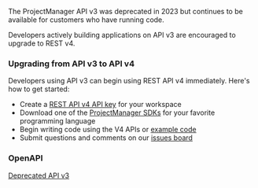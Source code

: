 The ProjectManager API v3 was deprecated in 2023 but continues to be available for customers who have running code.  

Developers actively building applications on API v3 are encouraged to upgrade to REST v4.

### Upgrading from API v3 to API v4

Developers using API v3 can begin using REST API v4 immediately.  Here's how to get started:

* Create a [REST API v4 API key](../getting-started/authentication) for your workspace
* Download one of the [ProjectManager SDKs](../getting-started/sdks) for your favorite programming language
* Begin writing code using the V4 APIs or [example code](https://github.com/projectmgr/projectmanager-sdk-examples)
* Submit questions and comments on our [issues board](https://github.com/projectmgr/projectmanager-docs/issues)

### OpenAPI

[Deprecated API v3](https://github.com/projectmgr/projectmanager-docs/tree/main/fern/docs/assets/legacy-api-v3.swagger.json)

